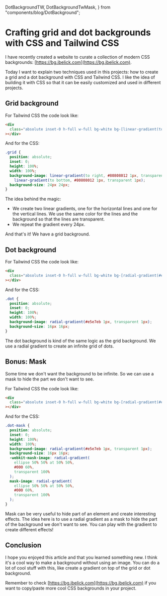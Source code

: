   DotBackgroundTW,
  DotBackgroundTwMask,
} from "components/blog/DotBackground";

<LayoutBlog>

# Crafting grid and dot backgrounds with CSS and Tailwind CSS

I have recently created a website to curate a collection of modern CSS backgrounds: [https://bg.ibelick.com](https://bg.ibelick.com).

Today I want to explain two techniques used in this projects: how to create a grid and a dot background with CSS and Tailwind CSS.
I like the idea of building it with CSS so that it can be easily customized and used in different projects.

## Grid background

<ComponentPlayground className="h-32 overflow-hidden bg-white">
  <GridBackgroundTW />
</ComponentPlayground>

For Tailwind CSS the code look like:

```html GridTailwindCSS.html
<div
  class="absolute inset-0 h-full w-full bg-white bg-[linear-gradient(to_right,#80808012_1px,transparent_1px),linear-gradient(to_bottom,#80808012_1px,transparent_1px)] bg-[size:24px_24px]"
></div>
```

And for the CSS:

```css GridCSS.css
.grid {
  position: absolute;
  inset: 0;
  height: 100%;
  width: 100%;
  background-image: linear-gradient(to right, #80808012 1px, transparent 1px),
    linear-gradient(to bottom, #80808012 1px, transparent 1px);
  background-size: 24px 24px;
}
```

The idea behind the magic:

- We create two linear gradients, one for the horizontal lines and one for the vertical lines. We use the same color for the lines and the background so that the lines are transparent.
- We repeat the gradient every 24px.

And that's it! We have a grid background.

## Dot background

<ComponentPlayground className="h-32 overflow-hidden bg-white">
  <DotBackgroundTW />
</ComponentPlayground>

For Tailwind CSS the code look like:

```html DotTailwindCSS.html
<div
  class="absolute inset-0 h-full w-full bg-white bg-[radial-gradient(#e5e7eb_1px,transparent_1px)] [background-size:16px_16px]"
></div>
```

And for the CSS:

```css DotCSS.css
.dot {
  position: absolute;
  inset: 0;
  height: 100%;
  width: 100%;
  background-image: radial-gradient(#e5e7eb 1px, transparent 1px);
  background-size: 16px 16px;
}
```

The dot background is kind of the same logic as the grid background. We use a radial gradient to create an infinite grid of dots.

## Bonus: Mask

Some time we don't want the background to be infinite. So we can use a mask to hide the part we don't want to see.

<ComponentPlayground className="h-32 overflow-hidden bg-white">
  <DotBackgroundTwMask />
</ComponentPlayground>

For Tailwind CSS the code look like:

```html DotTailwindCSSMask.html
<div
  class="absolute inset-0 h-full w-full bg-white bg-[radial-gradient(#e5e7eb_1px,transparent_1px)] [background-size:16px_16px] [mask-image:radial-gradient(ellipse_50%_50%_at_50%_50%,#000_60%,transparent_100%)]"
></div>
```

And for the CSS:

```css DotCSSMask.css
.dot-mask {
  position: absolute;
  inset: 0;
  height: 100%;
  width: 100%;
  background-image: radial-gradient(#e5e7eb 1px, transparent 1px);
  background-size: 16px 16px;
  -webkit-mask-image: radial-gradient(
    ellipse 50% 50% at 50% 50%,
    #000 60%,
    transparent 100%
  );
  mask-image: radial-gradient(
    ellipse 50% 50% at 50% 50%,
    #000 60%,
    transparent 100%
  );
}
```

Mask can be very useful to hide part of an element and create interesting effects.
The idea here is to use a radial gradient as a mask to hide the part of the background we don't want to see. You can play with the gradient to create different effects!

## Conclusion

I hope you enjoyed this article and that you learned something new.
I think it's a cool way to make a background without using an image. You can do a lot of cool stuff with this, like create a gradient on top of the grid or dot background.

Remember to check [https://bg.ibelick.com](https://bg.ibelick.com) if you want to copy/paste more cool CSS backgrounds in your project.

</LayoutBlog>
